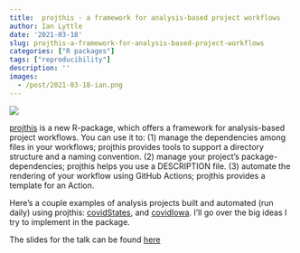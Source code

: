 ```yaml
---
title:  projthis - a framework for analysis-based project workflows
author: Ian Lyttle
date: '2021-03-18'
slug: projthis-a-framework-for-analysis-based-project-workflows
categories: ["R packages"]
tags: ["reproducibility"]
description: ''
images:
  - /post/2021-03-18-ian.png
---
```


![](/post/2021-03-18-ian.png)

[projthis](https://ijlyttle.github.io/projthis/) is a new R-package, which offers a framework for analysis-based project workflows. You can use it to:
    (1) manage the dependencies among files in your workflows; projthis provides tools to support a directory structure and a naming convention.
    (2) manage your project's package-dependencies; projthis helps you use a DESCRIPTION file.
    (3) automate the rendering of your workflow using GitHub Actions; projthis provides a template for an Action.

Here’s a couple examples of analysis projects built and automated (run daily) using projthis: [covidStates](https://github.com/ijlyttle/covidStates), and [covidIowa](https://github.com/ijlyttle/covidIowa). I’ll go over the big ideas I try to implement in the package.

The slides for the talk can be found [here](https://speakerdeck.com/ijlyttle/projthis-intro)
